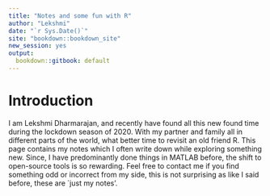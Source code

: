 ```yaml
--- 
title: "Notes and some fun with R"
author: "Lekshmi"
date: "`r Sys.Date()`"
site: "bookdown::bookdown_site"
new_session: yes
output: 
  bookdown::gitbook: default
---
```


# Introduction

I am Lekshmi Dharmarajan, and recently have found all this new found time during the lockdown season of 2020. With my partner and family all in different parts of the world, what better time to revisit an old friend R. This page contains my notes which I often write down while exploring something new. Since, I have predominantly done things in MATLAB before, the shift to open-source tools is so rewarding. Feel free to contact me if you find something odd or incorrect from my side, this is not surprising as like I said before, these are `just my notes'. 